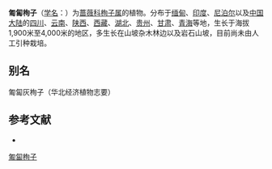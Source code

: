 {{Speciesbox
| name = 匍匐栒子
| status = 
| status_system = 
| image = Cotoneaster adpressus - Botanischer Garten München-Nymphenburg - DSC07616.JPG
| genus = Cotoneaster
| species = adpressus
| authority = Bois in Vilm.
}}

'''匍匐栒子'''（[[学名|学名]]：{{lang|la|''Cotoneaster adpressus''}}）为[[蔷薇科|蔷薇科]][[栒子属|栒子属]]的植物。分布于[[缅甸|缅甸]]、[[印度|印度]]、[[尼泊尔|尼泊尔]]以及[[中国大陆|中国大陆]]的[[四川|四川]]、[[云南|云南]]、[[陕西|陕西]]、[[西藏|西藏]]、[[湖北|湖北]]、[[贵州|贵州]]、[[甘肃|甘肃]]、[[青海|青海]]等地，生长于海拔1,900米至4,000米的地区，多生长在山坡杂木林边以及岩石山坡，目前尚未由人工引种栽培。

== 别名 ==
匍匐灰栒子（华北经济植物志要）

== 参考文献 ==
<div class="references-small">
* {{cite web| url =http://www.bioinfo.cn/db05/KmzwSpecies.php?action=view&id=18954| title =匍匐栒子| work =《中国高等植物数据库全库》| publisher =中国科学院微生物研究所| author =昆明植物研究所| accessdate =2009-02-25| deadurl =yes| archiveurl =https://web.archive.org/web/20160305015711/http://www.bioinfo.cn/db05/KmzwSpecies.php?action=view&id=18954| archivedate =2016-03-05}}
</div>
{{Taxonbar|from=Q2306503}}

[[Category:栒子属|匍匐栒子]]


{{植物小作品}}